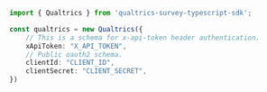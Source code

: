 ```typescript index.ts
import { Qualtrics } from 'qualtrics-survey-typescript-sdk';

const qualtrics = new Qualtrics({
    // This is a schema for x-api-token header authentication.
    xApiToken: "X_API_TOKEN",
    // Public oauth2 schema.
    clientId: "CLIENT_ID",
    clientSecret: "CLIENT_SECRET",
})